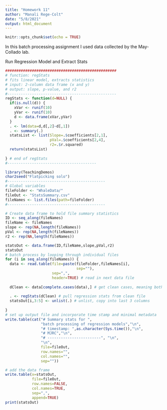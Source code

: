 ```yaml
---
title: "Homework 11"
author: "Manali Rege-Colt"
date: "5/8/2021"
output: html_document
---
```


```r
knitr::opts_chunk$set(echo = TRUE)
```

In this batch processing assignment I used data collected by the May-Collado lab. 

Run Regression Model and Extract Stats
```r
##################################################
# function: regStats
# fits linear model, extracts statistics
# input: 2-column data frame (x and y)
# output: slope, p-value, and r2
#------------------------------------------------- 
regStats <- function(d=NULL) { 
  if(is.null(d)) {
    xVar <- runif(10)
    yVar <- runif(10)
    d <- data.frame(xVar,yVar)
  }
  . <- lm(data=d,d[,2]~d[,1])
  . <- summary(.)
  statsList <- list(Slope=.$coefficients[2,1],
                    pVal=.$coefficients[2,4],
                    r2=.$r.squared)
  return(statsList)
  
} # end of regStats
#----------------------------------------

library(TeachingDemos)
char2seed("Flatpicking solo")
#--------------------------------------------
# Global variables
fileFolder <- "WhaleData/"
fileOut <- "StatsSummary.csv"
fileNames <- list.files(path=fileFolder)
#--------------------------------------------

# Create data frame to hold file summary statistics
ID <- seq_along(fileNames)
fileName <- fileNames
slope <- rep(NA,length(fileNames))
pVal <- rep(NA,length(fileNames))
r2 <- rep(NA,length(fileNames))

statsOut <- data.frame(ID,fileName,slope,pVal,r2)
statsOut
# batch process by looping through individual files
for (i in seq_along(fileNames)) {
  data <- read.table(file=paste(fileFolder,fileNames[i], 
                                sep=""), 
                     sep=",",
                     header=TRUE) # read in next data file
  
  dClean <- data[complete.cases(data),] # get clean cases, meaning both x and y 
  
  . <- regStats(dClean) # pull regression stats from clean file
  statsOut[i,3:5] <- unlist(.) # unlist, copy into last 3 columns
  
}
# set up output file and incorporate time stamp and minimal metadata
write.table(cat("# Summary stats for ",
                "batch processing of regression models","\n",
                "# timestamp: ",as.character(Sys.time()),"\n",
                "# MJRC","\n",
                "# ------------------------", "\n",
                "\n",
                file=fileOut,
                row.names="",
                col.names="",
                sep=""))

# add the data frame
write.table(x=statsOut,
            file=fileOut,
            row.names=FALSE,
            col.names=TRUE,
            sep=",",
            append=TRUE)
print(statsOut)
```
